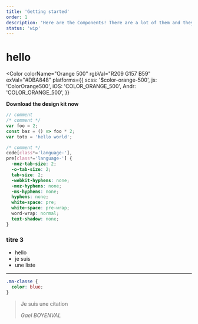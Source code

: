 ```yaml
---
title: 'Getting started'
order: 1
description: 'Here are the Components! There are a lot of them and they are very cool and well designed!'
status: 'wip'
---
```


# hello

<Color
  colorName="Orange 500"
  rgbVal="R209 G157 B59"
  exVal="#DBA848"
  platforms={{
    scss: '$color-orange-500',
    js: 'ColorOrange500',
    iOS: 'COLOR_ORANGE_500',
    Andr: 'COLOR_ORANGE_500',
  }}
></Color>

<Download path="http://github.com/toto" buttonText="Download the Design kit">
  <b>Download the design kit now</b>
</Download>

```js lines={3}
// comment
/* comment */
var foo = 2;
const baz = () => foo * 2;
var toto = 'hello world';
```

```css filename=my/directory/index.js  lines={1,4-9}
/* comment */
code[class*='language-'],
pre[class*='language-'] {
  -moz-tab-size: 2;
  -o-tab-size: 2;
  tab-size: 2;
  -webkit-hyphens: none;
  -moz-hyphens: none;
  -ms-hyphens: none;
  hyphens: none;
  white-space: pre;
  white-space: pre-wrap;
  word-wrap: normal;
  text-shadow: none;
}
```

### titre 3

- hello
- je suis
- une liste

---

```scss
.ma-classe {
  color: blue;
}
```

> Je suis une citation
>
> <cite>Gael BOYENVAL</cite>
